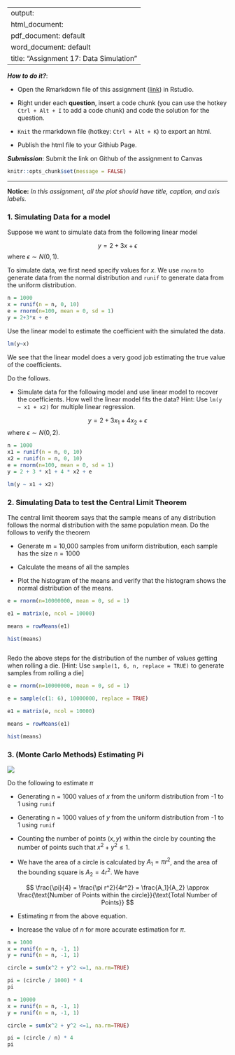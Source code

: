 
---
output: 
  html_document:
  pdf_document: default
  word_document: default
title: "Assignment 17: Data Simulation"
---

***How to do it?***: 

- Open the Rmarkdown file of this assignment ([link](assignment17.Rmd)) in Rstudio. 

- Right under each **question**, insert  a code chunk (you can use the hotkey `Ctrl + Alt + I` to add a code chunk) and code the solution for the question. 

- `Knit` the rmarkdown file (hotkey: `Ctrl + Alt + K`) to export an html.  

-  Publish the html file to your Githiub Page. 

***Submission***: Submit the link on Github of the assignment to Canvas

```r
knitr::opts_chunk$set(message = FALSE)
```


-------

**Notice:** *In this assignment, all the plot should have title, caption, and axis labels. *

### 1. Simulating Data for a model

Suppose we want to simulate data from the following linear model

$$
y = 2 + 3 x + \epsilon
$$
where $\epsilon \sim N(0, 1)$. 

To simulate data, we first need specify values for $x$.  We use `rnorm` to generate data from the normal distribution and `runif` to generate data from the uniform distribution.

```r
n = 1000
x = runif(n = n, 0, 10)
e = rnorm(n=100, mean = 0, sd = 1)
y = 2+3*x + e
```
Use the linear model to estimate the coefficient with the simulated the data. 

```r

lm(y~x)

```

We see that the linear model does a very good job estimating the true value of the coefficients.

Do the follows.

- Simulate data for the following model and use linear model to recover the coefficients. How well the linear model fits the data? Hint: Use `lm(y ~ x1 + x2)` for multiple linear regression.

$$
y = 2 + 3 x_1 + 4x_2 + \epsilon
$$
where $\epsilon \sim N(0, 2)$. 
```r

n = 1000
x1 = runif(n = n, 0, 10)
x2 = runif(n = n, 0, 10)
e = rnorm(n=100, mean = 0, sd = 1)
y = 2 + 3 * x1 + 4 * x2 + e


```

```r

lm(y ~ x1 + x2)

```


### 2. Simulating Data to test the Central Limit Theorem

The central limit theorem says that the sample means of any distribution follows the normal distribution with the same population mean. Do the follows to verify the theorem

- Generate m = 10,000 samples from uniform distribution, each sample has the size $n = 1000$

- Calculate the means of all the samples

- Plot the histogram of the means and verify that the histogram shows the normal distribution of the means. 
```r

e = rnorm(n=10000000, mean = 0, sd = 1)

e1 = matrix(e, ncol = 10000)

means = rowMeans(e1)

hist(means)



```

Redo the above steps for the distribution of the number of values getting when rolling a die. [Hint: Use `sample(1, 6, n, replace = TRUE)` to generate samples from rolling a die]
```r

e = rnorm(n=10000000, mean = 0, sd = 1)

e = sample(c(1: 6), 10000000, replace = TRUE)

e1 = matrix(e, ncol = 10000)

means = rowMeans(e1)

hist(means)


```

### 3. (Monte Carlo Methods) Estimating Pi

![](sim.png)

Do the following to estimate $\pi$

- Generating n = 1000 values of $x$ from the uniform distribution from -1 to 1 using `runif`

- Generating n = 1000 values of $y$ from the uniform distribution from -1 to 1 using `runif`

- Counting the number of points $(x,y)$ within the circle by counting the number of points such that $x^2 + y^2 \leq 1$. 

- We have the area of a circle is calculated by $A_1 = \pi r^2$, and the area of the bounding square is $A_2 = 4r^2$. We have

$$
\frac{\pi}{4} = \frac{\pi r^2}{4r^2} = \frac{A_1}{A_2}  \approx \frac{\text{Number of Points within the circle}}{\text{Total Number of Points}}
$$


- Estimating $\pi$ from the above equation.

- Increase the value of $n$ for more accurate estimation for $\pi$.
```r

n = 1000
x = runif(n = n, -1, 1)
y = runif(n = n, -1, 1)

circle = sum(x^2 + y^2 <=1, na.rm=TRUE)

pi = (circle / 1000) * 4
pi


```

```r

n = 10000
x = runif(n = n, -1, 1)
y = runif(n = n, -1, 1)

circle = sum(x^2 + y^2 <=1, na.rm=TRUE)

pi = (circle / n) * 4
pi


```



